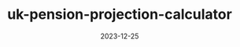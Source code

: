 ---
title: "uk-pension-projection-calculator"
date: "2023-12-25"
description: "UK pension calculator "
repo: "https://github.com/jagmitg/uk-pension-projection-calculator"
tags: [TypeScript, HTML, JavaScript, CSS]
draft: false
---